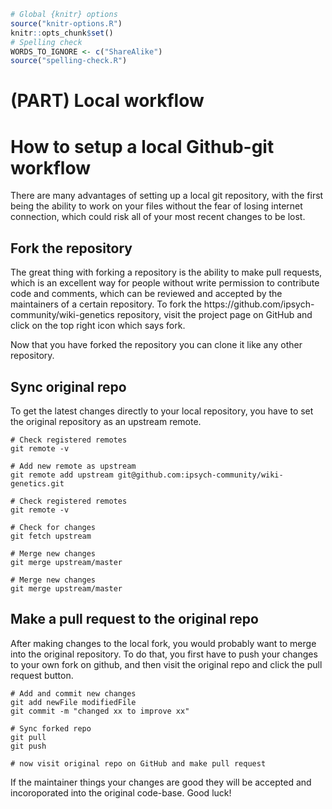 ```r
# Global {knitr} options
source("knitr-options.R")
knitr::opts_chunk$set()
# Spelling check
WORDS_TO_IGNORE <- c("ShareAlike")
source("spelling-check.R")
```

# (PART) Local workflow {-}

# How to setup a local Github-git workflow 

There are many advantages of setting up a local git repository, with the first being the ability to work on your files without the fear of losing internet connection, which could risk all of your most recent changes to be lost.

## Fork the repository

The great thing with forking a repository is the ability to make pull requests, which is an excellent way for people without write permission to contribute code and comments, which can be reviewed and accepted by the maintainers of a certain repository. To fork the https://github.com/ipsych-community/wiki-genetics repository, visit the project page on GitHub and click on the top right icon which says fork.

Now that you have forked the repository you can clone it like any other repository. 

## Sync original repo 

To get the latest changes directly to your local repository, you have to set the original repository as an upstream remote. 

```
# Check registered remotes
git remote -v

# Add new remote as upstream
git remote add upstream git@github.com:ipsych-community/wiki-genetics.git

# Check registered remotes
git remote -v

# Check for changes
git fetch upstream

# Merge new changes
git merge upstream/master

# Merge new changes
git merge upstream/master

```

## Make a pull request to the original repo

After making changes to the local fork, you would probably want to merge into the original repository. To do that, you first have to push your changes to your own fork on github, and then visit the original repo and click the pull request button. 

```
# Add and commit new changes
git add newFile modifiedFile
git commit -m "changed xx to improve xx"

# Sync forked repo
git pull
git push

# now visit original repo on GitHub and make pull request

```

If the maintainer things your changes are good they will be accepted and incoroporated into the original code-base. Good luck!

